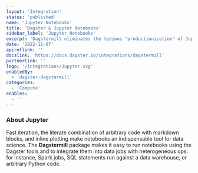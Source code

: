 ```yaml
---
layout: 'Integration'
status: 'published'
name: 'Jupyter Notebooks'
title: 'Dagster & Jupyter Notebooks'
sidebar_label: 'Jupyter Notebooks'
excerpt: 'Dagstermill eliminates the tedious "productionization" of Jupyter notebooks.'
date: '2022-11-07'
apireflink: ''
docslink: 'https://docs.dagster.io/integrations/dagstermill'
partnerlink: ''
logo: '/integrations/Jupyter.svg'
enabledBy:
  - 'dagster-dagstermill'
categories:
  - 'Compute'
enables:
  - ''
---
```


### About Jupyter

Fast iteration, the literate combination of arbitrary code with markdown blocks, and inline plotting make notebooks an indispensable tool for data science. The **Dagstermill** package makes it easy to run notebooks using the Dagster tools and to integrate them into data jobs with heterogeneous ops: for instance, Spark jobs, SQL statements run against a data warehouse, or arbitrary Python code.
